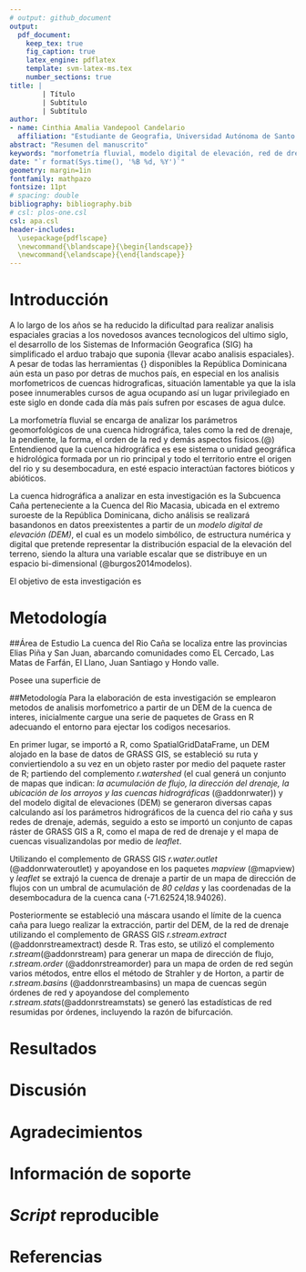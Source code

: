 ```yaml
---
# output: github_document
output: 
  pdf_document:
    keep_tex: true
    fig_caption: true
    latex_engine: pdflatex
    template: svm-latex-ms.tex
    number_sections: true
title: | 
        | Título
        | Subtítulo
        | Subtítulo
author:
- name: Cinthia Amalia Vandepool Candelario
  affiliation: "Estudiante de Geografia, Universidad Autónoma de Santo Domingo (UASD)"
abstract: "Resumen del manuscrito"
keywords: "morfometría fluvial, modelo digital de elevación, red de drenaje, razón de bifurcación "
date: "`r format(Sys.time(), '%B %d, %Y')`"
geometry: margin=1in
fontfamily: mathpazo
fontsize: 11pt
# spacing: double
bibliography: bibliography.bib
# csl: plos-one.csl
csl: apa.csl
header-includes:
  \usepackage{pdflscape}
  \newcommand{\blandscape}{\begin{landscape}}
  \newcommand{\elandscape}{\end{landscape}}
---
```


# Introducción
A lo largo de los años se ha reducido la dificultad para realizar analisis espaciales gracias a los novedosos avances tecnologicos del ultimo siglo, el desarrollo de los Sistemas de Información Geografica (SIG) ha simplificado el arduo trabajo que suponia {llevar acabo analisis espaciales}. A pesar de todas las herramientas {} disponibles la República Dominicana aún esta un paso por detras de muchos país, en especial en los analisis morfometricos de cuencas hidrograficas, situación lamentable ya que la isla posee innumerables cursos de agua ocupando así un lugar privilegiado en este siglo en donde cada día más país sufren por escases de agua dulce. 

La morfometría fluvial se encarga de analizar los parámetros geomorfológicos de una cuenca hidrográfica, tales como la red de drenaje, la pendiente, la forma, el orden de la red y demás aspectos fisicos.(@) Entendienod que la cuenca hidrográfica es ese sistema o unidad geográfica e hidrológica formada por un rio principal y todo el territorio entre el origen del rio y su desembocadura, en esté espacio interactúan factores bióticos y abióticos. 

La cuenca hidrográfica a analizar en esta investigación es la Subcuenca Caña perteneciente a la Cuenca del Rio Macasia, ubicada en el extremo suroeste de la República Dominicana, dicho análisis se realizará basandonos en datos preexistentes a partir de un *modelo digital de elevación (DEM)*, el cual es un modelo simbólico, de estructura numérica y digital que pretende representar la distribución espacial de la elevación del terreno, siendo la altura una variable escalar que se distribuye en un espacio bi-dimensional (@burgos2014modelos). 

El objetivo de esta investigación es 

# Metodología

##Área de Estudio
La cuenca del Rio Caña se localiza entre las provincias Elias Piña y San Juan, abarcando comunidades como EL Cercado, Las Matas de Farfán, El Llano, Juan Santiago y Hondo valle. 

Posee una superficie de

##Metodología
Para la elaboración de esta investigación se emplearon metodos de analisis morfometrico a partir de un DEM de la cuenca de interes, inicialmente cargue una serie de paquetes de Grass en R adecuando el entorno para ejectar los codigos necesarios.

En primer lugar, se importó a R, como SpatialGridDataFrame, un DEM alojado en la base de datos de GRASS GIS, se estableció su ruta y conviertiendolo a su vez en un objeto raster por medio del paquete raster de R; partiendo del complemento *r.watershed* (el cual generá un conjunto de mapas que indican: *la acumulación de flujo, la dirección del drenaje, la ubicación de los arroyos y las cuencas hidrográficas* (@addonrwater)) y del modelo digital de elevaciones (DEM) se generaron diversas capas calculando así los parámetros hidrográficos de la cuenca del rio caña y sus redes de drenaje, además, seguido a esto se importó un conjunto de capas ráster de GRASS GIS a R, como el mapa de red de drenaje y el mapa de cuencas visualizandolas por medio de *leaflet*. 

Utilizando el complemento de GRASS GIS *r.water.outlet* (@addonrwateroutlet) y apoyandose en los paquetes *mapview* (@mapview) y *leaflet* se extrajó la cuenca de drenaje a partir de un mapa de dirección de flujos con un umbral de acumulación de *80 celdas* y las coordenadas de la desembocadura de la cuenca cana (-71.62524,18.94026).

Posteriormente se estableció una máscara usando el límite de la cuenca caña para luego realizar la extracción, partir del DEM, de la red de drenaje utilizando el complemento de GRASS GIS *r.stream.extract* (@addonrstreamextract) desde R. Tras esto, se utilizó el complemento *r.stream*(@addonrstream) para generar un mapa de dirección de flujo, *r.stream.order* (@addonrstreamorder) para un mapa de orden de red según varios métodos, entre ellos el método de Strahler y de Horton, a partir de *r.stream.basins* (@addonrstreambasins) un mapa de cuencas según órdenes de red y apoyandose del complemento *r.stream.stats*(@addonrstreamstats) se generó las estadísticas de red resumidas por órdenes, incluyendo la razón de bifurcación.  


# Resultados

\ldots

# Discusión

# Agradecimientos

# Información de soporte

\ldots

# *Script* reproducible

\ldots

# Referencias
